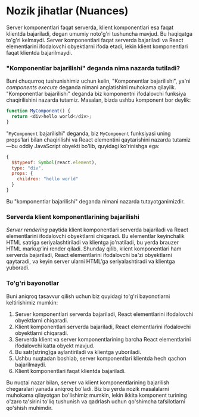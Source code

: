 # Nozik jihatlar (Nuances)

Server komponentlari faqat serverda, klient komponentlari esa faqat klientda bajariladi, degan umumiy noto'g'ri tushuncha mavjud. Bu haqiqatga to'g'ri kelmaydi. Server komponentlari faqat serverda bajariladi va React elementlarini ifodalovchi obyektlarni ifoda etadi, lekin klient komponentlari faqat klientda bajarilmaydi.

### "Komponentlar bajarilishi" deganda nima nazarda tutiladi?

Buni chuqurroq tushunishimiz uchun kelin, "Komponentlar bajarilishi", ya'ni *components execute* deganda nimani anglatishini muhokama qilaylik. "Komponentlar bajarilishi" deganda biz komponentni ifodalovchi funksiya chaqirilishini nazarda tutamiz. Masalan, bizda ushbu komponent bor deylik:
``` js copy
function MyComponent() {
  return <div>hello world</div>;
}
```

"`MyComponent` bajarilishi" deganda, biz `MyComponent` funksiyasi uning props’lari bilan chaqirilishi va React elementini qaytarishini nazarda tutamiz—bu oddiy JavaScript obyekti bo'lib, quyidagi ko'rinishga ega:
``` js copy
{
  $$typeof: Symbol(react.element),
  type: "div",
  props: {
    children: "hello world"
  }
}
```

Bu "komponentlar bajarilishi" deganda nimani nazarda tutayotganimizdir.

### Serverda klient komponentlarining bajarilishi

*Server rendering* paytida klient komponentlari serverda bajariladi va React elementlarini ifodalovchi obyektlarni chiqaradi. Bu elementlar keyinchalik HTML satriga seriyalashtiriladi va klientga jo'natiladi, bu yerda brauzer HTML markup’ini render qiladi. Shunday qilib, klient komponentlari ham serverda bajariladi, React elementlarini ifodalovchi ba'zi obyektlarni qaytaradi, va keyin server ularni HTML’ga seriyalashtiradi va klientga yuboradi.

### To'g'ri bayonotlar

Buni aniqroq tasavvur qilish uchun biz quyidagi to'g'ri bayonotlarni keltirishimiz mumkin:
1. Server komponentlari serverda bajariladi, React elementlarini ifodalovchi obyektlarni chiqaradi.
2. Klient komponentlari serverda bajariladi, React elementlarini ifodalovchi obyektlarni chiqaradi.
3. Serverda klient va server komponentlarining barcha React elementlarini ifodalovchi katta obyekt mavjud.
4. Bu satr(string)ga aylantiriladi va klientga yuboriladi.
5. Ushbu nuqtadan boshlab, server komponentlari klientda hech qachon bajarilmaydi.
6. Klient komponentlari faqat klientda bajariladi.

Bu nuqtai nazar bilan, server va klient komponentlarining bajarilish chegaralari yanada aniqroq bo'ladi. Biz bu yerda nozik masalalarni muhokama qilayotgan bo'lishimiz mumkin, lekin ikkita komponent turining o'zaro ta'sirini to'liq tushunish va qadrlash uchun qo'shimcha tafsilotlarni qo'shish muhimdir.
